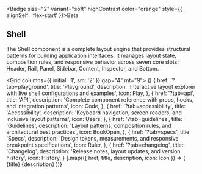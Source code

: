 
<Section size="1">

<Badge size="2" variant="soft" highContrast color="orange" style={{ alignSelf: 'flex-start' }}>Beta</Badge>

# Shell

The Shell component is a complete layout engine that provides structural patterns for building application interfaces. It manages layout state, composition rules, and responsive behavior across seven core slots: Header, Rail, Panel, Sidebar, Content, Inspector, and Bottom.

<Grid columns={{ initial: '1', sm: '2' }} gap="4" mt="9">
  {[
    {
      href: '?tab=playground',
      title: 'Playground',
      description: 'Interactive layout explorer with live shell configurations and examples',
      icon: Play,
    },
    {
      href: '?tab=api',
      title: 'API',
      description: 'Complete component reference with props, hooks, and integration patterns',
      icon: Code,
    },
    {
      href: '?tab=accessibility',
      title: 'Accessibility',
      description: 'Keyboard navigation, screen readers, and inclusive layout patterns',
      icon: Users,
    },
    {
      href: '?tab=guidelines',
      title: 'Guidelines',
      description: 'Layout patterns, composition rules, and architectural best practices',
      icon: BookOpen,
    },
    {
      href: '?tab=specs',
      title: 'Specs',
      description: 'Design tokens, measurements, and responsive breakpoint specifications',
      icon: Ruler,
    },
    {
      href: '?tab=changelog',
      title: 'Changelog',
      description: 'Release notes, layout updates, and version history',
      icon: History,
    }
  ].map(({ href, title, description, icon: Icon }) => (
    <Card asChild key={href} size="2" variant="soft">
      <Link href={href}>
        <Flex direction="column" gap="2" p="2">
          <Flex align="center" gap="2">
            <Icon size={16} />
            <Heading size="2" weight="medium">{title}</Heading>
          </Flex>
          <Text size="2" color="gray">{description}</Text>
        </Flex>
      </Link>
    </Card>
  ))}
</Grid>

</Section>